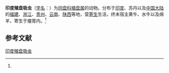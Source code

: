 {{Speciesbox
| name = 印度殖盘吸虫
| status = 
| status_system = 
| image = 
| genus = Cotylophoron
| species = indicum
| authority = (Stiles et Goldberger, 1910)<ref name='id9979'>{{cite web| url =http://www.bioinfo.cn/db05/BjdwSpecies.php?action=view&id=9979| title =印度殖盘吸虫| work =《中国动物物种编目数据库》| publisher =中国科学院微生物研究所| author =中国科学院动物研究所| accessdate =2009-04-16| deadurl =yes| archiveurl =https://web.archive.org/web/20160305045259/http://www.bioinfo.cn/db05/BjdwSpecies.php?action=view&id=9979| archivedate =2016-03-05}}</ref>
}}

'''印度殖盘吸虫'''（[[学名|学名]]：{{lang|la|''Cotylophoron indicum''}}）为[[同盘科|同盘科]][[殖盘属|殖盘属]]的动物。分布于[[印度|印度]]、苏丹以及[[中国大陆|中国大陆]]的[[福建|福建]]、[[浙江|浙江]]、[[贵州|贵州]]、[[云南|云南]]、[[陕西|陕西]]等地，营[[寄生|寄生]]生活，终末宿主黄牛、水牛以及绵羊，寄生于瘤胃内。<ref name='id9979'/>

== 参考文献 ==
{{reflist}}

{{Wikispecies|Cotylophoron indicum}}
{{Taxonbar|from=Q5022834}}

[[Category:殖盘属|印度殖盘吸虫]]


{{吸虫小作品}}
